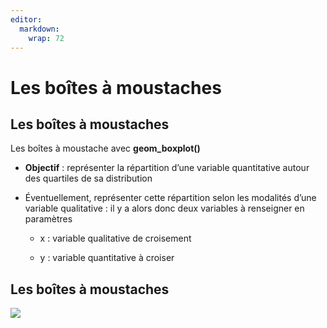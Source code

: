 ```yaml
---
editor: 
  markdown: 
    wrap: 72
---
```


# Les boîtes à moustaches {.backgroundTitre}

## Les boîtes à moustaches {.backgroundTitre}

Les boîtes à moustache avec **geom_boxplot()**

-   **Objectif** : représenter la répartition d'une variable
    quantitative autour des quartiles de sa distribution

-   Éventuellement, représenter cette répartition selon les modalités
    d'une variable qualitative : il y a alors donc deux variables à
    renseigner en paramètres 

    -   x : variable qualitative de croisement

    -   y : variable quantitative à croiser

## Les boîtes à moustaches {.backgroundTitre}

![](img/clipboard-moustache1.png){fig-align="center"}
